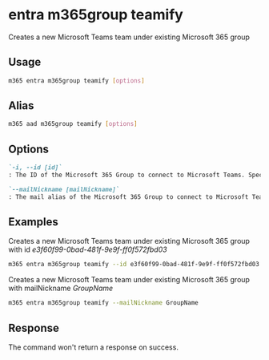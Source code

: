 
# entra m365group teamify

Creates a new Microsoft Teams team under existing Microsoft 365 group

## Usage

```sh
m365 entra m365group teamify [options]
```

## Alias

```sh
m365 aad m365group teamify [options]
```

## Options

```md definition-list
`-i, --id [id]`
: The ID of the Microsoft 365 Group to connect to Microsoft Teams. Specify either id or mailNickname but not both

`--mailNickname [mailNickname]`
: The mail alias of the Microsoft 365 Group to connect to Microsoft Teams. Specify either id or mailNickname but not both
```

<Global />

## Examples

Creates a new Microsoft Teams team under existing Microsoft 365 group with id _e3f60f99-0bad-481f-9e9f-ff0f572fbd03_

```sh
m365 entra m365group teamify --id e3f60f99-0bad-481f-9e9f-ff0f572fbd03
```

Creates a new Microsoft Teams team under existing Microsoft 365 group with mailNickname _GroupName_

```sh
m365 entra m365group teamify --mailNickname GroupName
```

## Response

The command won't return a response on success.
